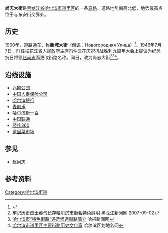 {{Infobox Guangzhou Road
|中文道路名称=尚志大街
|道路名称拼音=Shàng Zhì Dà Jiē 
|图片=
|图片说明=
|道路属性=
|道路总长度=1.7
|车速限制=
|行车线数量=友谊路-石头道街:4<br/>石头道街-东安街:5
|所在地区=[[黑龙江省|黑龙江省]][[哈尔滨市|哈尔滨市]][[道里区|道里区]]
|起点=友谊路
|终点=东安街
|道路命名日期=1946年7月7日
|命名缘由=纪念[[赵尚志|赵尚志]]
|道路旧名=新城大街
|道路动工日期=
|通车日期=1900年
|路段主要建筑=
}}

'''尚志大街'''是[[黑龙江省|黑龙江省]][[哈尔滨市|哈尔滨市]][[道里区|道里区]]的一条[[马路|马路]]。道路地势南高北低，地势最高点位于与东安街交界处。

==历史==
1900年，道路通车，称'''新城大街'''（[[俄语|俄语]]：Новогородняя Улица）<ref>{{cite web |title=Detailed Russian Map of Harbin -- 1938 |url=https://kehilalinks.jewishgen.org/harbin/Russian_Map_Large.htm |website=KehilaLinks |accessdate=2020-07-07 |archive-date=2017-07-22 |archive-url=https://web.archive.org/web/20170722024822/http://kehilalinks.jewishgen.org/harbin/Russian_Map_Large.htm |dead-url=no }}</ref>。1946年7月7日，时任[[松花江省人民政府|松花江省人民政府]]主席[[冯仲云|冯仲云]]在庆祝抗战胜利九周年大会上提议为纪念抗日将领[[赵尚志|赵尚志]]而更改街路名称。同日，改为尚志大街<ref>[http://www.hljnews.cn/fou_jintian/2007-09/02/content_111456.htm 牢记历史烈士英气长存哈尔滨市街名特色鲜明] {{webarchive|url=https://web.archive.org/web/20140606205938/http://www.hljnews.cn/fou_jintian/2007-09/02/content_111456.htm |date=2014-06-06 }} 黑龙江新闻网 2007-09-02</ref><ref>[http://harbindaily.my399.com/200907/K2009070219E25AE501B93EE4994E3E718266D97B.html 哈尔滨市“特色街路”评选候选街路简介] {{webarchive|url=https://web.archive.org/web/20160310162553/http://harbindaily.my399.com/200907/k2009070219e25ae501b93ee4994e3e718266d97b.html |date=2016-03-10 }}哈报新闻网</ref><ref>[http://www.hrbdmw.gov.cn/h_n_390.aspx 哈尔滨市道里区主要街路历史文化篇] {{webarchive|url=https://web.archive.org/web/20150924041703/http://www.hrbdmw.gov.cn/h_n_390.aspx |date=2015-09-24 }} 哈尔滨区划地名网</ref>。

==沿线设施==
*[[兆麟公园|兆麟公园]]
*[[中国人寿保险公司|中国人寿保险公司]]
*[[哈尔滨银行|哈尔滨银行]]
*[[麦凯乐|麦凯乐]]
*[[哈尔滨新一百|哈尔滨新一百]]
*[[中国联通|中国联通]]
*[[经纬360|经纬360]]
*[[道里菜市场|道里菜市场]]

== 参见 ==
*[[赵尚志|赵尚志]]

== 参考资料 ==
{{reflist}}

[[Category:哈尔滨街道|Category:哈尔滨街道]]